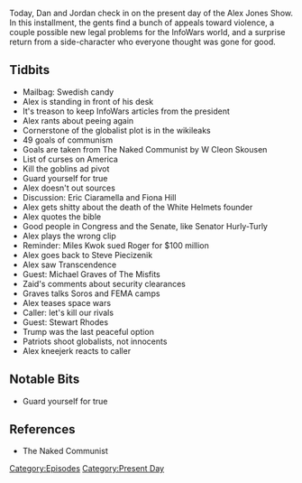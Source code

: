 {{DEFAULTSORT:
    #_EPISODE_0368:November 11-12, 2019
}}{{Episode
    | title             = November 11-12, 2019
    | caption           = Listen to this episode on [https://knowledgefight.libsyn.com/knowledge-fight-november-11-12-2019 Libsyn] [https://open.spotify.com/episode/3atC4JfPOD7MXhUKE7IK9H Spotify]
    | episodeNumber     = 368
    | length            = 01:52:38
    | airDate           = November 13, 2019
    | coverageStartDate = November 11, 2019
    | coverageEndDate   = November 12, 2019
    | episodeType       = [[:Category:Present Day|Present Day]]
    | appearance        = [[W Cleon Skousen]], [[Eric Ciaramella]], [[Fiona Hill]], [[Miles Kwok]], [[Roger Stone]], [[Steve Piecizenik]], [[Michael Graves]], [[Mark Zaid]], [[Stewart Rhodes]]
    | previousEpisode   = [[367: April 23, 2013]]
    | nextEpisode       = [[369: November 13, 2019]]
}}

{{Stub}}

Today, Dan and Jordan check in on the present day of the Alex Jones Show. In this installment, the gents find a bunch of appeals toward violence, a couple possible new legal problems for the InfoWars world, and a surprise return from a side-character who everyone thought was gone for good.

==Tidbits==

*Mailbag: Swedish candy
*Alex is standing in front of his desk
*It's treason to keep InfoWars articles from the president
*Alex rants about peeing again
*Cornerstone of the globalist plot is in the wikileaks
*49 goals of communism
*Goals are taken from The Naked Communist by W Cleon Skousen
*List of curses on America
*Kill the goblins ad pivot
*Guard yourself for true
*Alex doesn't out sources
*Discussion: Eric Ciaramella and Fiona Hill
*Alex gets shitty about the death of the White Helmets founder
*Alex quotes the bible
*Good people in Congress and the Senate, like Senator Hurly-Turly
*Alex plays the wrong clip
*Reminder: Miles Kwok sued Roger for $100 million
*Alex goes back to Steve Piecizenik
*Alex saw Transcendence
*Guest: Michael Graves of The Misfits
*Zaid's comments about security clearances
*Graves talks Soros and FEMA camps
*Alex teases space wars
*Caller: let's kill our rivals
*Guest: Stewart Rhodes
*Trump was the last peaceful option
*Patriots shoot globalists, not innocents
*Alex kneejerk reacts to caller

==Notable Bits==

*Guard yourself for true

==References==

*The Naked Communist

[[Category:Episodes]]
[[Category:Present Day]]
